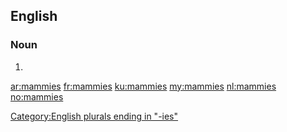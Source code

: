 ==English==

===Noun===
{{head|en|plural}}

# {{plural of|mammy|lang=en}}

[[Category:English plurals ending in "-ies"]]

[[ar:mammies]]
[[fr:mammies]]
[[ku:mammies]]
[[my:mammies]]
[[nl:mammies]]
[[no:mammies]]